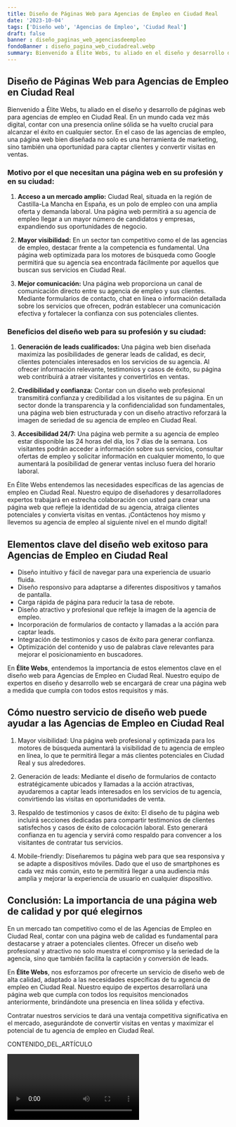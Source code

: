 ```yaml
---
title: Diseño de Páginas Web para Agencias de Empleo en Ciudad Real
date: '2023-10-04'
tags: ['Diseño web', 'Agencias de Empleo', 'Ciudad Real']
draft: false
banner : diseño_paginas_web_agenciasdeempleo
fondoBanner : diseño_pagina_web_ciudadreal.webp
summary: Bienvenido a Élite Webs, tu aliado en el diseño y desarrollo de páginas web para agencias de empleo en Ciudad Real. En un mundo cada vez más digital, contar con una presencia online sólida se ha vuelto crucial para alcanzar el éxito en cualquier sector. En el caso de las agencias de empleo, una página web bien diseñada no solo es una herramienta de marketing, sino también una oportunidad para captar clientes y convertir visitas en ventas.
---
```


## Diseño de Páginas Web para Agencias de Empleo en Ciudad Real

Bienvenido a Élite Webs, tu aliado en el diseño y desarrollo de páginas web para agencias de empleo en Ciudad Real. En un mundo cada vez más digital, contar con una presencia online sólida se ha vuelto crucial para alcanzar el éxito en cualquier sector. En el caso de las agencias de empleo, una página web bien diseñada no solo es una herramienta de marketing, sino también una oportunidad para captar clientes y convertir visitas en ventas.

### Motivo por el que necesitan una página web en su profesión y en su ciudad:

1. **Acceso a un mercado amplio:** Ciudad Real, situada en la región de Castilla-La Mancha en España, es un polo de empleo con una amplia oferta y demanda laboral. Una página web permitirá a su agencia de empleo llegar a un mayor número de candidatos y empresas, expandiendo sus oportunidades de negocio.

2. **Mayor visibilidad:** En un sector tan competitivo como el de las agencias de empleo, destacar frente a la competencia es fundamental. Una página web optimizada para los motores de búsqueda como Google permitirá que su agencia sea encontrada fácilmente por aquellos que buscan sus servicios en Ciudad Real.

3. **Mejor comunicación:** Una página web proporciona un canal de comunicación directo entre su agencia de empleo y sus clientes. Mediante formularios de contacto, chat en línea o información detallada sobre los servicios que ofrecen, podrán establecer una comunicación efectiva y fortalecer la confianza con sus potenciales clientes.

### Beneficios del diseño web para su profesión y su ciudad:

1. **Generación de leads cualificados:** Una página web bien diseñada maximiza las posibilidades de generar leads de calidad, es decir, clientes potenciales interesados en los servicios de su agencia. Al ofrecer información relevante, testimonios y casos de éxito, su página web contribuirá a atraer visitantes y convertirlos en ventas.

2. **Credibilidad y confianza:** Contar con un diseño web profesional transmitirá confianza y credibilidad a los visitantes de su página. En un sector donde la transparencia y la confidencialidad son fundamentales, una página web bien estructurada y con un diseño atractivo reforzará la imagen de seriedad de su agencia de empleo en Ciudad Real.

3. **Accesibilidad 24/7:** Una página web permite a su agencia de empleo estar disponible las 24 horas del día, los 7 días de la semana. Los visitantes podrán acceder a información sobre sus servicios, consultar ofertas de empleo y solicitar información en cualquier momento, lo que aumentará la posibilidad de generar ventas incluso fuera del horario laboral.

En Élite Webs entendemos las necesidades específicas de las agencias de empleo en Ciudad Real. Nuestro equipo de diseñadores y desarrolladores expertos trabajará en estrecha colaboración con usted para crear una página web que refleje la identidad de su agencia, atraiga clientes potenciales y convierta visitas en ventas. ¡Contáctenos hoy mismo y llevemos su agencia de empleo al siguiente nivel en el mundo digital!

<GifSeo />

<Cta />

## Elementos clave del diseño web exitoso para Agencias de Empleo en Ciudad Real

- Diseño intuitivo y fácil de navegar para una experiencia de usuario fluida.
- Diseño responsivo para adaptarse a diferentes dispositivos y tamaños de pantalla.
- Carga rápida de página para reducir la tasa de rebote.
- Diseño atractivo y profesional que refleje la imagen de la agencia de empleo.
- Incorporación de formularios de contacto y llamadas a la acción para captar leads.
- Integración de testimonios y casos de éxito para generar confianza.
- Optimización del contenido y uso de palabras clave relevantes para mejorar el posicionamiento en buscadores.

En **Élite Webs**, entendemos la importancia de estos elementos clave en el diseño web para Agencias de Empleo en Ciudad Real. Nuestro equipo de expertos en diseño y desarrollo web se encargará de crear una página web a medida que cumpla con todos estos requisitos y más.

## Cómo nuestro servicio de diseño web puede ayudar a las Agencias de Empleo en Ciudad Real

1. Mayor visibilidad: Una página web profesional y optimizada para los motores de búsqueda aumentará la visibilidad de tu agencia de empleo en línea, lo que te permitirá llegar a más clientes potenciales en Ciudad Real y sus alrededores.

2. Generación de leads: Mediante el diseño de formularios de contacto estratégicamente ubicados y llamadas a la acción atractivas, ayudaremos a captar leads interesados en los servicios de tu agencia, convirtiendo las visitas en oportunidades de venta.

3. Respaldo de testimonios y casos de éxito: El diseño de tu página web incluirá secciones dedicadas para compartir testimonios de clientes satisfechos y casos de éxito de colocación laboral. Esto generará confianza en tu agencia y servirá como respaldo para convencer a los visitantes de contratar tus servicios.

4. Mobile-friendly: Diseñaremos tu página web para que sea responsiva y se adapte a dispositivos móviles. Dado que el uso de smartphones es cada vez más común, esto te permitirá llegar a una audiencia más amplia y mejorar la experiencia de usuario en cualquier dispositivo.

## Conclusión: La importancia de una página web de calidad y por qué elegirnos

En un mercado tan competitivo como el de las Agencias de Empleo en Ciudad Real, contar con una página web de calidad es fundamental para destacarse y atraer a potenciales clientes. Ofrecer un diseño web profesional y atractivo no solo muestra el compromiso y la seriedad de la agencia, sino que también facilita la captación y conversión de leads.

En **Élite Webs**, nos esforzamos por ofrecerte un servicio de diseño web de alta calidad, adaptado a las necesidades específicas de tu agencia de empleo en Ciudad Real. Nuestro equipo de expertos desarrollará una página web que cumpla con todos los requisitos mencionados anteriormente, brindándote una presencia en línea sólida y efectiva.

Contratar nuestros servicios te dará una ventaja competitiva significativa en el mercado, asegurándote de convertir visitas en ventas y maximizar el potencial de tu agencia de empleo en Ciudad Real.

CONTENIDO_DEL_ARTÍCULO

<Video />

<CtaBot job='Agencias de Empleo' city='Ciudad Real'/>

<Gmaps query='Ciudad Real+españa+maps' />